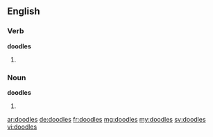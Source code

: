 ==English==

===Verb===
'''doodles'''

# {{en-third-person singular of|doodle}}

===Noun===
'''doodles'''

# {{plural of|doodle}}

[[ar:doodles]]
[[de:doodles]]
[[fr:doodles]]
[[mg:doodles]]
[[my:doodles]]
[[sv:doodles]]
[[vi:doodles]]